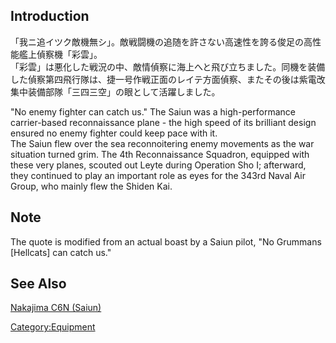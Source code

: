 {{EquipmentInfo|273}}

==Introduction==
「我ニ追イツク敵機無シ」。敵戦闘機の追随を許さない高速性を誇る俊足の高性能艦上偵察機「彩雲」。<br>
「彩雲」は悪化した戦況の中、敵情偵察に海上へと飛び立ちました。同機を装備した偵察第四飛行隊は、捷一号作戦正面のレイテ方面偵察、またその後は紫電改集中装備部隊「三四三空」の眼として活躍しました。

"No enemy fighter can catch us." The Saiun was a high-performance carrier-based reconnaissance plane - the high speed of its brilliant design ensured no enemy fighter could keep pace with it. <br>
The Saiun flew over the sea reconnoitering enemy movements as the war situation turned grim. The 4th Reconnaissance Squadron, equipped with these very planes, scouted out Leyte during Operation Sho I; afterward, they continued to play an important role as eyes for the 343rd Naval Air Group, who mainly flew the Shiden Kai.

==Note==
The quote is modified from an actual boast by a Saiun pilot, "No Grummans [Hellcats] can catch us." 

==See Also==
[https://en.wikipedia.org/wiki/Nakajima_C6N Nakajima C6N (Saiun)]
{{Equipmentlist}}
[[Category:Equipment]]
